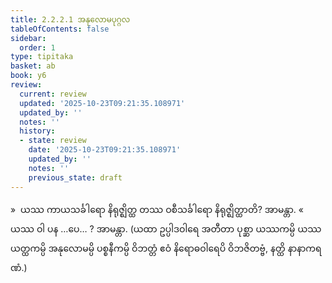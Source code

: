 ```yaml
---
title: 2.2.2.1 အနုလောမပုဂ္ဂလ
tableOfContents: false
sidebar:
  order: 1
type: tipitaka
basket: ab
book: y6
review:
  current: review
  updated: '2025-10-23T09:21:35.108971'
  updated_by: ''
  notes: ''
  history:
  - state: review
    date: '2025-10-23T09:21:35.108971'
    updated_by: ''
    notes: ''
    previous_state: draft
---
```



<ReviewStatus review={frontmatter.review} showDetails={true} />

<HypothesisAnnotation frontmatter={frontmatter} />

<DynamicBreadcrumb />

<Division number="87" book="y6" e="ch" v="34" p="28">

<Paragraph number="396" book="y6">
»  ယဿ ကာယသင်္ခါရော နိရုဇ္ဈိတ္ထ တဿ ဝစီသင်္ခါရော နိရုဇ္ဈိတ္ထာတိ? အာမန္တာ.
</Paragraph>

<Paragraph number="397" book="y6">
«  ယဿ ဝါ ပန …ပေ… ? အာမန္တာ.
</Paragraph>

<Paragraph number="398" book="y6">
(ယထာ ဥပ္ပါဒဝါရေ အတီတာ ပုစ္ဆာ ယဿကမ္ပိ ယဿယတ္ထကမ္ပိ အနုလောမမ္ပိ ပစ္စနီကမ္ပိ ဝိဘတ္တံ ဧဝံ နိရောဓဝါရေပိ ဝိဘဇိတဗ္ဗံ, နတ္ထိ နာနာကရဏံ.)
</Paragraph>
</Division>